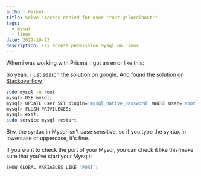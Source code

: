 ```yaml
---
author: Haikel
title: Solve "Access denied for user 'root'@'localhost'"
tags:
  - mysql
  - linux
date: 2022-10-23
description: Fix access permission Mysql on Linux
---
```


When i was working with Prisma, i got an error like this:

<LightboxImage
  src="blog/access-denied-mysql/access-denied-mysql.png?ik-sdk-version=javascript-1.4.3&updatedAt=1669161184004"
  alt="access denied mysql"
/>

So yeah, i just search the solution on google. And found the solution on [Stackoverflow](https://stackoverflow.com/questions/39281594/error-1698-28000-access-denied-for-user-rootlocalhost)

```bash
sudo mysql -u root
mysql> USE mysql;
mysql> UPDATE user SET plugin='mysql_native_password' WHERE User='root';
mysql> FLUSH PRIVILEGES;
mysql> exit;
sudo service mysql restart
```

<LightboxImage 
  src="blog/access-denied-mysql/access-denied-solution.png?ik-sdk-version=javascript-1.4.3&updatedAt=1669161184014"
  alt="solution"
/>


Btw, the syntax in Mysql isn't case sensitive, so if you type the syntax in lowercase or uppercase, it's fine.

If you want to check the port of your Mysql, you can check it like this(make sure that you've start your Mysql):

```bash
SHOW GLOBAL VARIABLES LIKE 'PORT';
```

<LightboxImage
  src="blog/access-denied-mysql/Screenshot-2022-10-23-33-535x239.png?ik-sdk-version=javascript-1.4.3&updatedAt=1669157528338"
  alt="check mysql port"
/>
